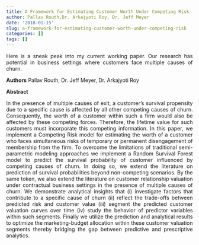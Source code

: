 ```yaml
---
title: A Framework for Estimating Customer Worth Under Competing Risk
author: Pallav Routh,Dr. Arkajyoti Roy, Dr. Jeff Meyer
date: '2018-01-15'
slug: a-framework-for-estimating-customer-worth-under-competing-risk
categories: []
tags: []
---
```


<style>
body {
text-align: justify}
</style>

Here is a sneak peak into my current working paper. Our research has potential in business settings where customers face multiple causes of churn.

**Authors** Pallav Routh, Dr. Jeff Meyer, Dr. Arkajyoti Roy 


**Abstract**

In the presence of multiple causes of exit, a customer’s survival propensity due to a specific cause is affected by all other competing causes of churn. Consequently, the worth of a customer within such a firm would also be affected by these competing forces. Therefore, the lifetime value for such customers must incorporate this competing information. In this paper, we implement a Competing Risk model for estimating the worth of a customer who faces simultaneous risks of temporary or permanent disengagement of membership from the firm. To overcome the limitations of traditional semi-parametric modeling approaches we implement a Random Survival Forest model to predict the survival probability of customer influenced by competing causes of churn. In doing so, we extend the literature on prediction of survival probabilities beyond non-competing scenarios. By the same token, we also extend the literature on customer relationship valuation under contractual business settings in the presence of multiple causes of churn. We demonstrate analytical insights that (i) investigate factors that contribute to a specific cause of churn (ii) reflect the trade-offs between predicted risk and customer value (iii) segment the predicted customer valuation curves over time (iv) study the behavior of predictor variables within such segments. Finally we utilize the prediction and analytical results to optimize the marketing-budget allocation within these customer valuation segments thereby bridging the gap between predictive and prescriptive analytics.